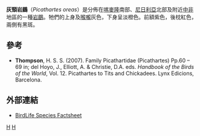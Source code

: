 {{Speciesbox
| taxon = Picathartes oreas
| status = VU
| status_system = iucn3.1
| status_ref = <ref name=iucn>{{IUCN2008|assessors=BirdLife International|year=2008|id=147132|title=Picathartes oreas|downloaded=2009-05-13}}</ref>
| trend = down
| binomial_authority = [[Anton_Reichenow|Reichenow]], 1899
}}
'''灰頸岩鶥'''（''Picathartes oreas''）是分佈在[[喀麥隆|喀麥隆]]南部、[[尼日利亞|尼日利亞]]北部及附近[[中部非洲|中非]]地區的一種[[岩鶥|岩鶥]]。牠們的上身及[[喉嚨|喉嚨]]灰色，下身呈淡橙色。前額紫色，後枕紅色，兩側有黑斑。

==參考==
{{reflist}}
* '''Thompson''', H. S. S. (2007). Family Picathartidae (Picathartes) Pp.60 – 69 in; del Hoyo, J., Elliott, A. & Christie, D.A. eds. ''Handbook of the Birds of the World'', Vol. 12. Picathartes to Tits and Chickadees. Lynx Edicions, Barcelona.

==外部連結==
* [http://www.birdlife.org/datazone/species/index.html?action=SpcHTMDetails.asp&sid=6264&m=0 BirdLife Species Factsheet] {{Wayback|url=http://www.birdlife.org/datazone/species/index.html?action=SpcHTMDetails.asp&sid=6264&m=0 |date=20090102224715 }}
{{Taxonbar|from=Q252767}}

[[Category:岩鶥科|H]]
[[Category:1899年描述的鸟类|H]]